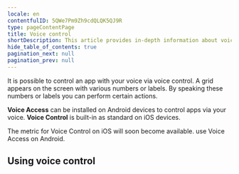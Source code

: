 ```yaml
---
locale: en
contentfulID: 5QWe7Pm9Zh9cdQLQK5QJ9R
type: pageContentPage
title: Voice control
shortDescription: This article provides in-depth information about voice control on Android and iOS.
hide_table_of_contents: true
pagination_next: null
pagination_prev: null
---
```


It is possible to control an app with your voice via voice control. A grid appears on the screen with various numbers or labels. By speaking these numbers or labels you can perform certain actions.

**Voice Access** can be installed on Android devices to control apps via your voice. **Voice Control** is built-in as standard on iOS devices.

<TwoColumnBlock>
  <LeftColumn>
    <ColumnRow>
      <TextBlock
        showBackgroundColor={true}>
        The metric for Voice Control on iOS will soon become available. 
        <CustomLink url="/en/stats/voice-control" label="More about voice control" external={false}/>
      </TextBlock>
    </ColumnRow>
  </LeftColumn>
  <RightColumn>
    <ColumnRow>
      <PercentageBlock
        metrics={[
          { title: 'Android - voice access metric', key: 'android-accessibility_is_voice_access_enabled-true', isPercentage: true }
        ]}
        linkLabel="More about voice control"
        linkUrl="/en/stats/voice-control">
        use Voice Access on Android.
      </PercentageBlock>
    </ColumnRow>
  </RightColumn>
</TwoColumnBlock>

## Using voice control

<LinkList title="List of voice control features" isHighlighted={true}>
  <LinkListItem url="/en/docs/ios/features/voice-control" title="Voice Control for iOS" pageTitle="Voice Control for iOS" shortDescription="This article provides in-depth information about using Voice Control to control your iOS device by voice." icon="/img/light/voiceaccess.svg" iconAlt="Voice Control icon"/>
  <LinkListItem url="/en/docs/android/features/voice-access" title="Voice Access for Android" pageTitle="Voice Access for Android" shortDescription="This article provides in-depth information about using Voice Access to control your Android device by voice." icon="/img/light/voiceaccess.svg" iconAlt="Voice Control icon"/>
</LinkList>